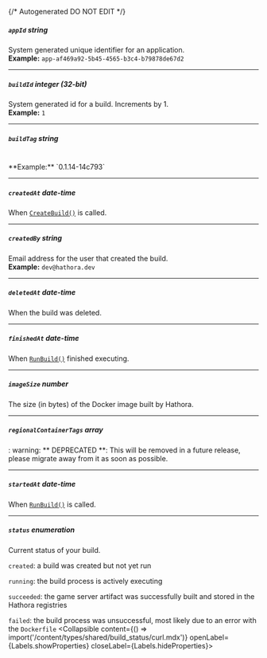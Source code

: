 {/* Autogenerated DO NOT EDIT  */}

##### `appId` _string_
System generated unique identifier for an application.
<br/>
**Example:** `app-af469a92-5b45-4565-b3c4-b79878de67d2`

---
##### `buildId` _integer (32-bit)_
System generated id for a build. Increments by 1.
<br/>
**Example:** `1`

---
##### `buildTag` _string_
<br/>
**Example:** `0.1.14-14c793`

---
##### `createdAt` _date-time_
When [`CreateBuild()`](https://hathora.dev/api\#tag/BuildV1/operation/CreateBuild) is called.

---
##### `createdBy` _string_
Email address for the user that created the build.
<br/>
**Example:** `dev@hathora.dev`

---
##### `deletedAt` _date-time_
When the build was deleted.

---
##### `finishedAt` _date-time_
When [`RunBuild()`](https://hathora.dev/api\#tag/BuildV1/operation/RunBuild) finished executing.

---
##### `imageSize` _number_
The size (in bytes) of the Docker image built by Hathora.

---
##### `regionalContainerTags` _array_
: warning: \*\* DEPRECATED \*\*: This will be removed in a future release, please migrate away from it as soon as possible.

---
##### `startedAt` _date-time_
When [`RunBuild()`](https://hathora.dev/api\#tag/BuildV1/operation/RunBuild) is called.

---
##### `status` _enumeration_
Current status of your build.

`created`: a build was created but not yet run

`running`: the build process is actively executing

`succeeded`: the game server artifact was successfully built and stored in the Hathora registries

`failed`: the build process was unsuccessful, most likely due to an error with the `Dockerfile`
<Collapsible content={() => import('/content/types/shared/build_status/curl.mdx')} openLabel={Labels.showProperties} closeLabel={Labels.hideProperties}>
</Collapsible>


